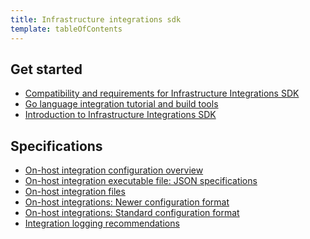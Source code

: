 ```yaml
---
title: Infrastructure integrations sdk
template: tableOfContents
---
```


## Get started

* [Compatibility and requirements for Infrastructure Integrations SDK](/docs/create-integrations/infrastructure-integrations-sdk/get-started/compatibility-requirements-infrastructure-integrations-sdk)
* [Go language integration tutorial and build tools](/docs/create-integrations/infrastructure-integrations-sdk/get-started/go-language-integration-tutorial-build-tools)
* [Introduction to Infrastructure Integrations SDK](/docs/create-integrations/infrastructure-integrations-sdk/get-started/introduction-infrastructure-integrations-sdk)

## Specifications

* [On-host integration configuration overview](/docs/create-integrations/infrastructure-integrations-sdk/specifications/host-integration-configuration-overview)
* [On-host integration executable file: JSON specifications](/docs/create-integrations/infrastructure-integrations-sdk/specifications/host-integration-executable-file-json-specifications)
* [On-host integration files](/docs/create-integrations/infrastructure-integrations-sdk/specifications/host-integration-files)
* [On-host integrations: Newer configuration format](/docs/create-integrations/infrastructure-integrations-sdk/specifications/host-integrations-newer-configuration-format)
* [On-host integrations: Standard configuration format](/docs/create-integrations/infrastructure-integrations-sdk/specifications/host-integrations-standard-configuration-format)
* [Integration logging recommendations](/docs/create-integrations/infrastructure-integrations-sdk/specifications/integration-logging-recommendations)

